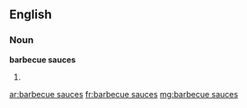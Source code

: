 ==English==

===Noun===
'''barbecue sauces'''

# {{plural of|barbecue sauce}}

[[ar:barbecue sauces]]
[[fr:barbecue sauces]]
[[mg:barbecue sauces]]